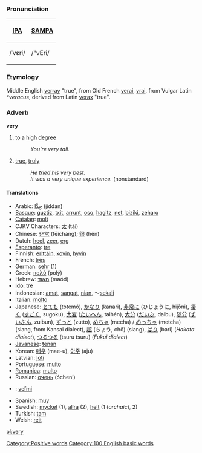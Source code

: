 ===Pronunciation===
{| border=1 cellpadding=5
! [[w:IPA|IPA]] !! [[w:SAMPA|SAMPA]]
|-
| /ˈvɛri/ || /"vEri/
|}

===Etymology===
Middle English [[verray]] "true", from Old French [[verai]], [[vrai]], from Vulgar Latin ''*veracus'', derived from Latin [[verax]] "true".

===Adverb===
'''very'''

# to a [[high]] [[degree]]
#:''You're very tall.''
# [[true]], [[truly]]
#:''He tried his very best.''
#:''It was a very unique experience.'' (nonstandard)

====Translations====
<!-- these translations were put in before the defs were, can we get them numbered? -->
*Arabic:  [[جدا|جِدًّا]] (jiddan)
*[[Basque]]: [[guztiz]], [[txit]], [[arrunt]], [[oso]], [[hagitz]], [[net]], [[biziki]], [[zeharo]]
*[[Catalan]]: [[molt]]
*CJKV Characters: [[太]] (tài)
*Chinese: [[非常]] (fēicháng); [[很]] (hĕn)
*Dutch: [[heel]], [[zeer]], [[erg]]
*[[Esperanto]]: [[tre]]
*Finnish: [[erittäin]], [[kovin]], [[hyvin]]
*French: [[très]]
*German: [[sehr]] (1)
*Greek: [[πολύ]] (polý)
*Hebrew: [[מאוד]] (məód)
*[[Ido]]: [[tre]]
*Indonesian: [[amat]], [[sangat]], [[nian]], ～[[sekali]]
*Italian: [[molto]]
*Japanese: [[とても]] (totemó), [[かなり]] (kanari), [[非常に]] (ひじょうに, hijōni), [[凄く]] ([[すごく]], sugoku), [[大変]] ([[たいへん]], taihén), [[大分]] ([[だいぶ]], daibu), [[随分]] ([[ずいぶん]], zuibun), [[ずっと]] (zutto), [[めちゃ]] (mecha) / [[めっちゃ]] (metcha) (slang, from Kansai dialect), [[超]] (ちょう, chō) (slang), [[ばり]] (bari) (''Hakata dialect''), [[つるつる]] (tsuru tsuru) (''Fukui dialect'')
*[[Javanese]]: [[tenan]]
*Korean: [[매우]] (mae-u), [[아주]] (aju)
*Latvian: [[ļoti]]
*Portuguese: [[muito]]
*[[Romanica]]: [[multo]]
*Russian: [[очень]] (óchen’)
*{{sk}}: [[veľmi]]
*Spanish: [[muy]]
*Swedish: [[mycket]] (1), [[allra]] (2), [[helt]] (1 (''archaic''), 2)
*Turkish: [[tam]]
*Welsh: [[reit]]

[[pl:very]]
[[Category:Positive words]]
[[Category:100 English basic words]]